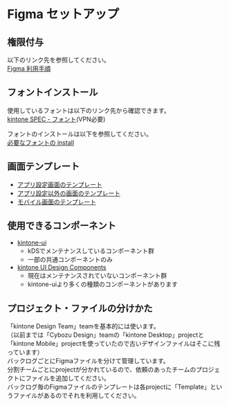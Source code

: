 
<Meta title='gettingStarted/designing/Figma セットアップ' />

# Figma セットアップ

## 権限付与

以下のリンク先を参照してください。<br/>
[Figma 利用手順](https://bozuman.cybozu.com/k/#/space/71/thread/58426)

## フォントインストール

使用しているフォントは以下のリンク先から確認できます。<br/>
[kintone SPEC - フォント](https://github.dev.cybozu.co.jp/pages/kintone/spec/develop/UI%E3%83%91%E3%83%BC%E3%83%84/PC%E3%83%BB%E3%83%A2%E3%83%90%E3%82%A4%E3%83%AB%E5%85%B1%E9%80%9A/%E3%83%95%E3%82%A9%E3%83%B3%E3%83%88/)(VPN必要)

フォントのインストールは以下を参照してください。<br/>
[必要なフォントの install](https://bozuman.cybozu.com/k/62491/show#record=13)

## 画面テンプレート

- [アプリ設定画面のテンプレート](https://www.figma.com/file/a920Kso8BMqSRcXNVL6uRX/Reactone%E7%94%BB%E9%9D%A2%E4%B8%80%E8%A6%A7?type=design&node-id=317%3A13526&t=GZQl4bHfN7bRKnj3-1)
- [アプリ設定以外の画面のテンプレート](https://www.figma.com/file/tscg7AMB0PTkaVLWcfEskP/%F0%9F%8E%A8-kintone-Design-Templates?type=design&node-id=2%3A2041&t=OqNtGArsyDne7saC-1)
- [モバイル画面のテンプレート](https://www.figma.com/file/HtaV0JZZj8NNPJ6OIToXXNNO/%F0%9F%8E%A8--%F0%9F%93%B1--kintone_mobile_v2_master?type=design&node-id=7474%3A0&t=RTOdrj9itIDIfrci-1)

## 使用できるコンポーネント

- [kintone-ui](https://www.figma.com/file/700C41AgyFQyF4DT0X7jyi/)
  - kDSでメンテナンスしているコンポーネント群
  - 一部の共通コンポーネントのみ
- [kintone UI Design Components](https://www.figma.com/file/giGOxQP14cAhVgxUaqoLXA/)
  - 現在はメンテナンスされていないコンポーネント群
  - kintone-uiより多くの種類のコンポーネントがあります

## プロジェクト・ファイルの分けかた

「kintone Design Team」teamを基本的には使います。<br/>
（以前までは「Cybozu Design」teamの「kintone Desktop」projectと「kintone Mobile」projectを使っていたので古いデザインファイルはそこに残っています）<br/>
バックログごとにFigmaファイルを分けて管理しています。<br/>
分割チームごとにprojectが分かれているので、依頼のあったチームのプロジェクトにファイルを追加してください。<br/>
バックログ毎のFigmaファイルのテンプレートは各projectに「Template」というファイルがあるのでそれを利用してください。
